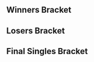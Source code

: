 {{DISPLAYTITLE:Spice #2}}{{SetGame|melee}}
{{tabs static
|name1=Overview
|link1=Spice/2
|name2=Singles Bracket
|link2=Spice/2/Singles Bracket
|name3=Doubles Bracket
|link3=Spice/2/Doubles Bracket
|This=2
}}

==Winners Bracket==
{{64DEWBracketA
|r1m1p1=Avalancer|r1m1p1flag=nl |r1m1p1score={{Win}}|r1m1win=1
|r1m1p2=Bye|r1m1p2flag= |r1m1p2score=
|r1m2p1=Seep |r1m2p1flag=nl |r1m2p1score=2 |r1m2win=1
|r1m2p2=CODE |r1m2p2flag=nl |r1m2p2score=1
|r1m3p1=Serket |r1m3p1flag=nl |r1m3p1score={{Win}} |r1m3win=1
|r1m3p2=Bye |r1m3p2flag= |r1m3p2score=
|r1m4p1=Shengo |r1m4p1flag=nl |r1m4p1score={{Win}} |r1m4win=1
|r1m4p2=Bye |r1m4p2flag= |r1m4p2score=
|r1m5p1=Atlas |r1m5p1flag=nl |r1m5p1score={{Win}} |r1m5win=1
|r1m5p2=Bye |r1m5p2flag= |r1m5p2score=
|r1m6p1=Supergoomba |r1m6p1flag=nl |r1m6p1score={{Win}} |r1m6win=1
|r1m6p2=Bye |r1m6p2flag= |r1m6p2score=
|r1m7p1=KasparV |r1m7p1flag=nl |r1m7p1score={{Win}} |r1m7win=1
|r1m7p2=Bye |r1m7p2flag= |r1m7p2score=
|r1m8p1=Peridot |r1m8p1flag=nl |r1m8p1score={{Win}} |r1m8win=1
|r1m8p2=Bye |r1m8p2flag= |r1m8p2score=

|r1m9p1=Epikfaal |r1m9p1flag=nl |r1m9p1score={{Win}} |r1m9win=1
|r1m9p2=Bye |r1m9p2flag= |r1m9p2score=
|r1m10p1=tummi |r1m10p1flag=nl |r1m10p1score={{Win}} |r1m10win=1
|r1m10p2=Bye |r1m10p2flag= |r1m10p2score=
|r1m11p1=Nukidin |r1m11p1flag=nl |r1m11p1score={{Win}} |r1m11win=1
|r1m11p2=Bye |r1m11p2flag= |r1m11p2score=
|r1m12p1=Yark |r1m12p1flag=nl |r1m12p1score={{Win}} |r1m12win=1
|r1m12p2=Bye |r1m12p2flag= |r1m12p2score=
|r1m13p1=JMYL |r1m13p1flag=nl |r1m13p1score={{Win}} |r1m13win=1
|r1m13p2=Bye |r1m13p2flag= |r1m13p2score=
|r1m14p1=Tan |r1m14p1flag=nl |r1m14p1score={{Win}} |r1m14win=1
|r1m14p2=Bye |r1m14p2flag= |r1m14p2score=
|r1m15p1=Yung_Aaron |r1m15p1flag=nl |r1m15p1score={{Win}} |r1m15win=1
|r1m15p2=Bye |r1m15p2flag= |r1m15p2score=
|r1m16p1=nidyz |r1m16p1flag=nl |r1m16p1score={{Win}} |r1m16win=1
|r1m16p2=Bye |r1m16p2flag= |r1m16p2score=

|r1m17p1=Ser |r1m17p1flag=nl |r1m17p1score={{win}} |r1m17win=1
|r1m17p2=Bye |r1m17p2flag= |r1m17p2score=
|r1m18p1=ZaaCo |r1m18p1flag=nl |r1m18p1score=2 |r1m18win=1
|r1m18p2=Rathalos |r1m18p2flag=nl |r1m18p2score=1
|r1m19p1=Fout NL|r1m19p1flag=nl |r1m19p1score={{win}} |r1m19win=1
|r1m19p2=Bye|r1m19p2flag= |r1m19p2score=
|r1m20p1=seo |r1m20p1flag=nl |r1m20p1score={{win}} |r1m20win=
|r1m20p2=Bye |r1m20p2flag= |r1m20p2score=
|r1m21p1=PureEvil |r1m21p1flag=nl |r1m21p1score={{win}} |r1m21win=
|r1m21p2=Bye |r1m21p2flag= |r1m21p2score=
|r1m22p1=MrCuttingHorse |r1m22p1flag=nl |r1m22p1score={{win}} |r1m22win=1
|r1m22p2=Bye |r1m22p2flag= |r1m22p2score=
|r1m23p1=Utto |r1m23p1flag=nl |r1m23p1score={{win}} |r1m23win=1
|r1m23p2=Bye |r1m23p2flag= |r1m23p2score=
|r1m24p1=Jeffz0r |r1m24p1flag=nl |r1m24p1score={{win}} |r1m24win=1
|r1m24p2=Bye |r1m24p2flag= |r1m24p2score=

|r1m25p1=Coen |r1m25p1flag=nl |r1m25p1score={{win}} |r1m25win=1
|r1m25p2=Bye |r1m25p2flag= |r1m25p2score=
|r1m26p1=Rabbitalex |r1m26p1flag=nl |r1m26p1score={{win}} |r1m26win=1
|r1m26p2=Bye |r1m26p2flag= |r1m26p2score=
|r1m27p1=Dave |r1m27p1flag=nl |r1m27p1score={{win}} |r1m27win=1
|r1m27p2=Bye |r1m27p2flag= |r1m27p2score=
|r1m28p1=TDX |r1m28p1flag=nl |r1m28p1score={{win}} |r1m28win=1
|r1m28p2=Bye |r1m28p2flag= |r1m28p2score=
|r1m29p1=Jules |r1m29p1flag=nl |r1m29p1score={{win}} |r1m29win=1
|r1m29p2=Bye |r1m29p2flag= |r1m29p2score=
|r1m30p1=Happymealz |r1m30p1flag=nl |r1m30p1score={{win}} |r1m30win=1
|r1m30p2=Bye |r1m30p2flag= |r1m30p2score=
|r1m31p1=PureSkillz |r1m31p1flag=nl |r1m31p1score={{win}} |r1m31win=1
|r1m31p2=Bye |r1m31p2flag= |r1m31p2score=
|r1m32p1=Knullebibs |r1m32p1flag=nl |r1m32p1score={{win}} |r1m32win=1
|r1m32p2=Bye |r1m32p2flag= |r1m32p2score=

|r2m1p1=Avalancer |r2m1p1flag=nl |r2m1p1score=2 |r2m1win=1
|r2m1p2=Seep |r2m1p2flag=nl |r2m1p2score=0
|r2m2p1=Serket |r2m2p1flag=nl |r2m2p1score=0 |r2m2win=2
|r2m2p2=Shengo |r2m2p2flag=nl |r2m2p2score=2
|r2m3p1=Atlas |r2m3p1flag=nl |r2m3p1score=2 |r2m3win=1
|r2m3p2=Supergoomba |r2m3p2flag=nl |r2m3p2score=0
|r2m4p1=KasparV |r2m4p1flag=nl |r2m4p1score=2 |r2m4win=1
|r2m4p2=Peridot |r2m4p2flag=nl |r2m4p2score=1
|r2m5p1=Epikfaal |r2m5p1flag=nl |r2m5p1score=2 |r2m5win=1
|r2m5p2=tummi |r2m5p2flag=nl |r2m5p2score=0
|r2m6p1=Nukidin |r2m6p1flag=nl |r2m6p1score=1 |r2m6win=2
|r2m6p2=Yark |r2m6p2flag=nl |r2m6p2score=2
|r2m7p1=JMYL |r2m7p1flag=nl |r2m7p1score=2 |r2m7win=1
|r2m7p2=Tan |r2m7p2flag=nl |r2m7p2score=0
|r2m8p1=Yung_Aaron |r2m8p1flag=nl |r2m8p1score=2 |r2m8win=1
|r2m8p2=nidyz |r2m8p2flag=nl |r2m8p2score=0
|r2m9p1=Ser |r2m9p1flag=nl |r2m9p1score=2 |r2m9win=1
|r2m9p2=ZaaCo |r2m9p2flag=nl |r2m9p2score=0
|r2m10p1=Fout_NL |r2m10p1flag=nl |r2m10p1score=2 |r2m10win=1
|r2m10p2=seo |r2m10p2flag=nl |r2m10p2score=0
|r2m11p1=PureEvil |r2m11p1flag=nl |r2m11p1score=2 |r2m11win=1
|r2m11p2=MrCuttinghorse |r2m11p2flag=nl |r2m11p2score=0
|r2m12p1=Utto |r2m12p1flag=nl |r2m12p1score=2 |r2m12win=1
|r2m12p2=Jeffz0r |r2m12p2flag=nl |r2m12p2score=0
|r2m13p1=Coen |r2m13p1flag=nl |r2m13p1score=2 |r2m13win=1
|r2m13p2=Rabbitalex |r2m13p2flag=nl |r2m13p2score=0
|r2m14p1=Dave |r2m14p1flag=nl |r2m14p1score=1 |r2m14win=2
|r2m14p2=TDX |r2m14p2flag=nl |r2m14p2score=2
|r2m15p1=Jules |r2m15p1flag=nl |r2m15p1score=2 |r2m15win=1
|r2m15p2=Happymealz |r2m15p2flag=nl |r2m15p2score=1
|r2m16p1=PureSkillz |r2m16p1flag=nl |r2m16p1score=2 |r2m16win=1
|r2m16p2=Knullebibs |r2m16p2flag=nl |r2m16p2score=0

|r3m1p1=Avalancer |r3m1p1flag=nl |r3m1p1score=2 |r3m1win=1
|r3m1p2=Shengo |r3m1p2flag=nl |r3m1p2score=0
|r3m2p1=Atlas |r3m2p1flag=nl |r3m2p1score=2 |r3m2win=1
|r3m2p2=KasparV |r3m2p2flag=nl |r3m2p2score=0
|r3m3p1=Epikfaal |r3m3p1flag=nl |r3m3p1score=2 |r3m3win=1
|r3m3p2=Yark |r3m3p2flag=nl |r3m3p2score=1
|r3m4p1=JMYL |r3m4p1flag=nl |r3m4p1score=2 |r3m4win=1
|r3m4p2=Yung_Aaron |r3m4p2flag=nl |r3m4p2score=0
|r3m5p1=Ser |r3m5p1flag=nl |r3m5p1score=2 |r3m5win=1
|r3m5p2=Fout_NL |r3m5p2flag=nl |r3m5p2score=1
|r3m6p1=PureEvil |r3m6p1flag=nl |r3m6p1score=2 |r3m6win=1
|r3m6p2=Utto |r3m6p2flag=nl |r3m6p2score=0
|r3m7p1=Coen |r3m7p1flag=nl |r3m7p1score=2 |r3m7win=1
|r3m7p2=TDX |r3m7p2flag=nl |r3m7p2score=0
|r3m8p1=Jules |r3m8p1flag=nl |r3m8p1score=1 |r3m8win=2
|r3m8p2=PureSkillz |r3m8p2flag=nl |r3m8p2score=3

|r4m1p1=Avalancer |r4m1p1flag=nl |r4m1p1score=2 |r4m1win=1
|r4m1p2=Atlas |r4m1p2flag=nl |r4m1p2score=0
|r4m2p1=Epikfaal |r4m2p1flag=nl |r4m2p1score=0 |r4m2win=2
|r4m2p2=JMYL |r4m2p2flag=nl |r4m2p2score=2
|r4m3p1=Ser |r4m3p1flag=nl |r4m3p1score=1 |r4m3win=2
|r4m3p2=PureEvil |r4m3p2flag=nl |r4m3p2score=2
|r4m4p1=Coen |r4m4p1flag=nl |r4m4p1score=2 |r4m4win=1
|r4m4p2=PureSkillz |r4m4p2flag=nl |r4m4p2score=0

|r5m1p1=Avalancer |r5m1p1flag=nl |r5m1p1score=3 |r5m1win=1
|r5m1p2=JMYL |r5m1p2flag=nl |r5m1p2score=0
|r5m2p1=PureEvil |r5m2p1flag=nl |r5m2p1score=2 |r5m2win=2
|r5m2p2=Coen |r5m2p2flag=nl |r5m2p2score=3
}}

==Losers Bracket==
{{Template:48DELBracketSmwA
|tourneylink=Spice/2
|tourneyname=Spice #2
|l1placement=33-48
|l2placement=25-32
|l3placement=17-24
|l4placement=13-16
|l5placement=9-12
|l6placement=7-8
|l7placement=5-6

|l1m1p1=Happymealz|l1m1p1flag=nl |l1m1p1score={{Win}} |l1m1win=1
|l1m1p2=Bye|l1m1p2flag= |l1m1p2score=
|l1m2p1=Knullebibs |l1m2p1flag=nl |l1m2p1score=1 |l1m2win=2
|l1m2p2=CODE |l1m2p2flag=nl |l1m2p2score=2
|l1m3p1=Dave |l1m3p1flag=nl |l1m3p1score={{Win}} |l1m3win=1
|l1m3p2=Bye |l1m3p2flag= |l1m3p2score=
|l1m4p1=Rabbitalex |l1m4p1flag=nl |l1m4p1score={{Win}} |l1m4win=1
|l1m4p2=Bye|l1m4p2flag= |l1m4p2score=
|l1m5p1=Jeffz0r|l1m5p1flag=nl |l1m5p1score={{Win}} |l1m5win=1
|l1m5p2=Bye|l1m5p2flag= |l1m5p2score=
|l1m6p1=MrCuttinghorse|l1m6p1flag=nl |l1m6p1score={{Win}} |l1m6win=1
|l1m6p2=bye |l1m6p2flag= |l1m6p2score=
|l1m7p1=seo |l1m7p1flag=nl |l1m7p1score={{Win}} |l1m7win=1
|l1m7p2=Bye |l1m7p2flag= |l1m7p2score=
|l1m8p1=ZaaCo |l1m8p1flag=nl |l1m8p1score={{Win}} |l1m8win=1
|l1m8p2=Bye |l1m8p2flag= |l1m8p2score=
|l1m9p1=Tan |l1m9p1flag=nl |l1m9p1score={{Win}} |l1m9win=1
|l1m9p2=Bye |l1m9p2flag= |l1m9p2score=
|l1m10p1=nidyz |l1m10p1flag=nl |l1m10p1score=2 |l1m10win=1
|l1m10p2=Rathalos |l1m10p2flag=nl |l1m10p2score=0
|l1m11p1=Nukidin |l1m11p1flag=nl |l1m11p1score={{Win}} |l1m11win=1
|l1m11p2=Bye |l1m11p2flag= |l1m11p2score=
|l1m12p1=tummi |l1m12p1flag=nl |l1m12p1score={{Win}} |l1m12win=1
|l1m12p2=Bye |l1m12p2flag= |l1m12p2score=
|l1m13p1=Peridot |l1m13p1flag=nl |l1m13p1score={{Win}} |l1m13win=1
|l1m13p2=Bye |l1m13p2flag= |l1m13p2score=
|l1m14p1=Supergoomba |l1m14p1flag=nl |l1m14p1score={{Win}} |l1m14win=1
|l1m14p2=Bye|l1m14p2flag= |l1m14p2score=
|l1m15p1=Serket |l1m15p1flag=nl |l1m15p1score={{Win}} |l1m15win=1
|l1m15p2=Bye |l1m15p2flag= |l1m15p2score=
|l1m16p1=Seep |l1m16p1flag=nl |l1m16p1score={{Win}} |l1m16win=1
|l1m16p2=Bye |l1m16p2flag= |l1m16p2score=

|l2m1p1=Happymealz |l2m1p1flag=nl |l2m1p1score=2 |l2m1win=1
|l2m1p2=CODE |l2m1p2flag=nl |l2m1p2score=0
|l2m2p1=Dave |l2m2p1flag=nl |l2m2p1score=2 |l2m2win=1
|l2m2p2=Rabbitalex |l2m2p2flag=nl |l2m2p2score=0
|l2m3p1=Jeffz0r |l2m3p1flag=nl |l2m3p1score=2 |l2m3win=1
|l2m3p2=MrCuttinghorse |l2m3p2flag=nl |l2m3p2score=1
|l2m4p1=seo |l2m4p1flag=nl |l2m4p1score=2 |l2m4win=1
|l2m4p2=ZaaCo |l2m4p2flag=nl |l2m4p2score=0
|l2m5p1=Tan |l2m5p1flag=nl |l2m5p1score=1 |l2m5win=2
|l2m5p2=nidyz |l2m5p2flag=nl |l2m5p2score=2
|l2m6p1=Nukidin |l2m6p1flag=nl |l2m6p1score=2 |l2m6win=1
|l2m6p2=tummi |l2m6p2flag=nl |l2m6p2score=0
|l2m7p1=Peridot |l2m7p1flag=nl |l2m7p1score=2 |l2m7win=1
|l2m7p2=Supergoomba |l2m7p2flag=nl |l2m7p2score=1
|l2m8p1=Serket |l2m8p1flag=nl |l2m8p1score=2 |l2m8win=1
|l2m8p2=Seep |l2m8p2flag=nl |l2m8p2score=1
 
|l3m1p1=Yung_Aaron |l3m1p1flag=nl |l3m1p1score=2 |l3m1win=1
|l3m1p2=Happymealz |l3m1p2flag=nl |l3m1p2score=0
|l3m2p1=Yark |l3m2p1flag=nl |l3m2p1score=0 |l3m2win=2
|l3m2p2=Dave |l3m2p2flag=nl |l3m2p2score=1
|l3m3p1=KasparV |l3m3p1flag=nl |l3m3p1score=2 |l3m3win=1
|l3m3p2=Jeffz0r |l3m3p2flag=nl |l3m3p2score=0
|l3m4p1=Shengo |l3m4p1flag=nl |l3m4p1score=1 |l3m4win=2
|l3m4p2=seo |l3m4p2flag=nl |l3m4p2score=2
|l3m5p1=Jules |l3m5p1flag=nl |l3m5p1score=2 |l3m5win=1
|l3m5p2=nidyz |l3m5p2flag=nl |l3m5p2score=0
|l3m6p1=TDX |l3m6p1flag=nl |l3m6p1score=0 |l3m6win=2
|l3m6p2=Nukidin |l3m6p2flag=nl |l3m6p2score=2
|l3m7p1=Utto |l3m7p1flag=nl |l3m7p1score=2 |l3m7win=1
|l3m7p2=Peridot |l3m7p2flag=nl |l3m7p2score=0
|l3m8p1=Fout_NL |l3m8p1flag=nl |l3m8p1score=2 |l3m8win=1
|l3m8p2=Serket |l3m8p2flag=nl |l3m8p2score=0

|l4m1p1=Yung_Aaron |l4m1p1flag=nl |l4m1p1score=2 |l4m1win=1
|l4m1p2=Dave |l4m1p2flag=nl |l4m1p2score=0
|l4m2p1=KasparV |l4m2p1flag=nl |l4m2p1score=2 |l4m2win=1
|l4m2p2=seo |l4m2p2flag=nl |l4m2p2score=0
|l4m3p1=Jules |l4m3p1flag=nl |l4m3p1score=2 |l4m3win=1
|l4m3p2=Nukidin |l4m3p2flag=nl |l4m3p2score=0
|l4m4p1=Utto |l4m4p1flag=nl |l4m4p1score=2 |l4m4win=1
|l4m4p2=Fout_NL |l4m4p2flag=nl |l4m4p2score=1

|l5m1p1=Ser |l5m1p1flag=nl |l5m1p1score=1 |l5m1win=2
|l5m1p2=Yung_Aaron |l5m1p2flag=nl |l5m1p2score=2
|l5m2p1=PureSkillz |l5m2p1flag=nl |l5m2p1score=2 |l5m2win=1
|l5m2p2=KasparV |l5m2p2flag=nl |l5m2p2score=1
|l5m3p1=Atlas |l5m3p1flag=nl |l5m3p1score=2 |l5m3win=1
|l5m3p2=Jules |l5m3p2flag=nl |l5m3p2score=1
|l5m4p1=Epikfaal |l5m4p1flag=nl |l5m4p1score=0 |l5m4win=2
|l5m4p2=Utto |l5m4p2flag=nl |l5m4p2score=2

|l6m1p1=Yung_Aaron |l6m1p1flag=nl |l6m1p1score=0 |l6m1win=2
|l6m1p2=PureSkillz |l6m1p2flag=nl |l6m1p2score=3
|l6m2p1=Atlas |l6m2p1flag=nl |l6m2p1score=3 |l6m2win=1
|l6m2p2=Utto |l6m2p2flag=nl |l6m2p2score=0

|l7m1p1=JMYL |l7m1p1flag=nl |l7m1p1score=3 |l7m1win=1
|l7m1p2=PureSkillz |l7m1p2flag=nl |l7m1p2score=1
|l7m2p1=PureEvil |l7m2p1flag=nl |l7m2p1score=2 |l7m2win=2
|l7m2p2=Atlas |l7m2p2flag=nl |l7m2p2score=3
}}
<onlyinclude>
==Final Singles Bracket==
{{DEFinalSmwBracket
|tourneylink=Spice/2
|tourneyname=Spice #2
|l1placement=4
|r2placement=3
|r3loserplacement=2
|r3winnerplacement=1
|export_score=true

<!-- FROM WINNERS -->
|r1m1p1=Avalancer|r1m1p1flag=nl |r1m1p1score=3
|r1m1p2=Coen|r1m1p2flag=nl |r1m1p2score=1
|r1m1win=1

<!-- FROM LOSERS -->
|l1m1p1=JMYL|l1m1p1flag=nl |l1m1p1score=1
|l1m1p2=Atlas|l1m1p2flag=nl |l1m1p2score=3
|l1m1win=2

<!-- LOSERS FINALS -->
|r2m1p1=Coen|r2m1p1flag=nl |r2m1p1score=1
|r2m1p2=Atlas|r2m1p2flag=nl |r2m1p2score=3
|r2m1win=2

<!-- GRAND FINALS -->
|r3m1p1=Avalancer|r3m1p1flag=nl |r3m1p1score=3
|r3m1p2=Atlas|r3m1p2flag=nl |r3m1p2score=1
|r3m1win=1
}}</onlyinclude>

